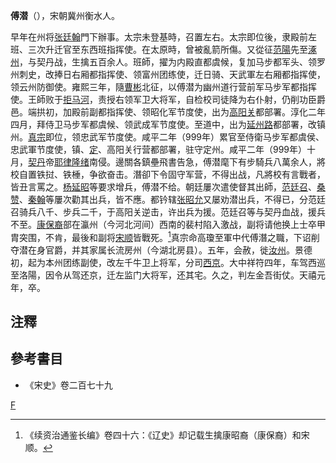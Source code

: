 '''傅潜'''（{{bd|?||1017年|}}），宋朝冀州衡水人。

早年在州将[[张廷翰|张廷翰]]門下辦事。太宗未登基時，召置左右。太宗即位後，隶殿前左班、三次升迁官至东西班指挥使。在太原時，曾被亂箭所傷。又從征[[范陽|范陽]]先至[[涿州市|涿州]]，与契丹战，生擒五百余人。班師，擢为内殿直都虞候，复加马步都军头、领罗州刺史，改捧日右厢都指挥使、领富州团练使，迁日骑、天武軍左右厢都指挥使，领云州防御使。雍熙三年，隨[[曹彬|曹彬]]北征，以傅潜为幽州道行营前军马步军都指挥使。王師败于[[拒马河|拒马河]]，责授右领军卫大将军，自检校司徒降为右仆射，仍削功臣爵邑。端拱初，加殿前副都指挥使、领昭化军节度使，出为[[高陽關路|高阳关]]都部署。淳化二年四月，拜侍卫马步军都虞候、领武成军节度使。至道中，出为[[延州|延州路]]都部署，改镇州。[[宋真宗|真宗]]即位，领忠武军节度使。咸平二年（999年）累官至侍衛马步军都虞侯、忠武軍节度使，镇、[[定州市|定]]、高阳关行营都部署，驻守定州。咸平二年（999年）十月，[[契丹|契丹]]帝[[耶律隆绪|耶律隆绪]]南侵。邊關各鎮壘飛書告急，傅潜麾下有步騎兵八萬余人，將校自置铁挝、铁棰，争欲奋击。潛卻下令固守军营，不得出战，凡將校有言戰者，皆丑言罵之。[[杨延昭|杨延昭]]等要求增兵，傅潜不给。朝廷屢次遣使督其出師，[[范廷召|范廷召]]、[[桑赞|桑赞]]、[[秦翰|秦翰]]等屢次勸其出兵，皆不應。都钤辖[[张昭允|张昭允]]又屡劝潜出兵，不得已，分范廷召骑兵八千、步兵二千，于高阳关逆击，许出兵为援。范廷召等与契丹血战，援兵不至。[[康保裔|康保裔]]部在瀛州（今河北河间）西南的裴村陷入激战，副将请他换上士卒甲胄突围，不肯，最後和副将[[宋顺|宋顺]]皆戰死。<ref>《续资治通鉴长编》卷四十六：《辽史》却记载生擒康昭裔（康保裔）和宋顺。</ref>真宗命高瓊至軍中代傅潛之職，下诏削夺潜在身官爵，并其家属长流房州（今湖北房县）。五年，会赦，徙[[汝州_(古代)|汝州]]。景德初，起为本州团练副使，改左千牛卫上将军，分司[[洛陽|西京]]。大中祥符四年，车驾西巡至洛陽，因令从驾还京，迁左监门大将军，还其宅。久之，判左金吾街仗。天禧元年，卒。

== 注釋 ==
{{reflist}}
== 參考書目 ==
* 《宋史》卷二百七十九
[[category:宋朝政治人物|F]]